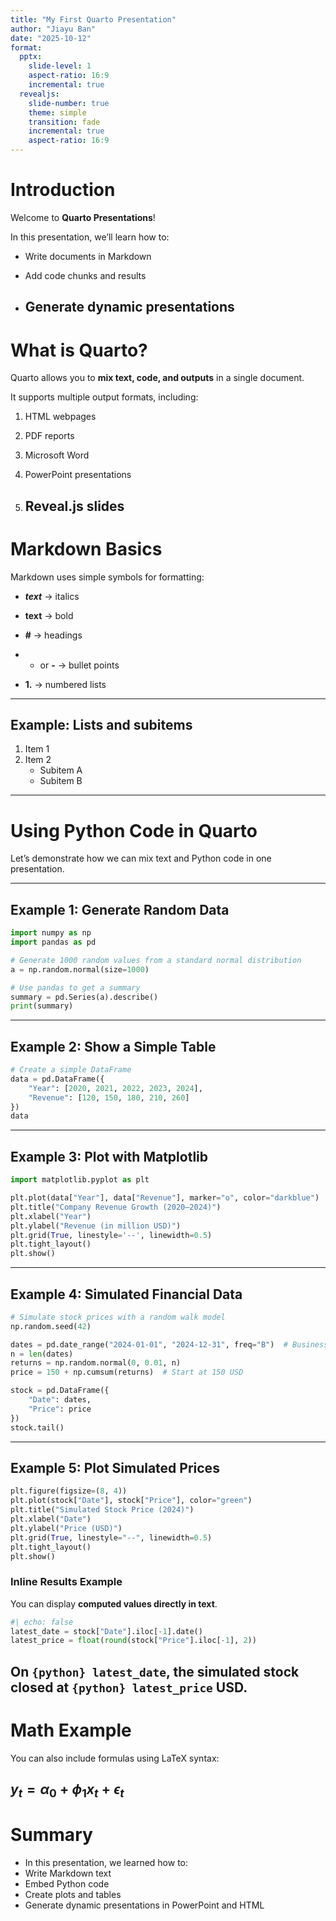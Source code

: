 ```yaml
---
title: "My First Quarto Presentation"
author: "Jiayu Ban"
date: "2025-10-12"
format:
  pptx:
    slide-level: 1
    aspect-ratio: 16:9
    incremental: true
  revealjs:
    slide-number: true
    theme: simple
    transition: fade
    incremental: true
    aspect-ratio: 16:9
---
```

# Introduction

Welcome to **Quarto Presentations**!

In this presentation, we’ll learn how to:

* Write documents in Markdown

* Add code chunks and results

* Generate dynamic presentations
---

# What is Quarto?
Quarto allows you to **mix text, code, and outputs** in a single document.

It supports multiple output formats, including:

1. HTML webpages

2. PDF reports

3. Microsoft Word

4. PowerPoint presentations

5. Reveal.js slides
---

# Markdown Basics
Markdown uses simple symbols for formatting:

* ***text*** → italics

* **text** → bold

* **#** → headings

* * or **-** → bullet points

* **1.** → numbered lists

---

## Example: Lists and subitems
1. Item 1
2. Item 2
    + Subitem A
    + Subitem B

---

# Using Python Code in Quarto
Let’s demonstrate how we can mix text and Python code in one presentation.

---

## Example 1: Generate Random Data
```python
import numpy as np
import pandas as pd

# Generate 1000 random values from a standard normal distribution
a = np.random.normal(size=1000)

# Use pandas to get a summary
summary = pd.Series(a).describe()
print(summary)
```
---

## Example 2: Show a Simple Table
```python
# Create a simple DataFrame
data = pd.DataFrame({
    "Year": [2020, 2021, 2022, 2023, 2024],
    "Revenue": [120, 150, 180, 210, 260]
})
data
```
---

## Example 3: Plot with Matplotlib
```python
import matplotlib.pyplot as plt

plt.plot(data["Year"], data["Revenue"], marker="o", color="darkblue")
plt.title("Company Revenue Growth (2020–2024)")
plt.xlabel("Year")
plt.ylabel("Revenue (in million USD)")
plt.grid(True, linestyle='--', linewidth=0.5)
plt.tight_layout()
plt.show()
```
---

## Example 4: Simulated Financial Data
```python
# Simulate stock prices with a random walk model
np.random.seed(42)

dates = pd.date_range("2024-01-01", "2024-12-31", freq="B")  # Business days
n = len(dates)
returns = np.random.normal(0, 0.01, n)
price = 150 + np.cumsum(returns)  # Start at 150 USD

stock = pd.DataFrame({
    "Date": dates,
    "Price": price
})
stock.tail()
```
---

## Example 5: Plot Simulated Prices
```python
plt.figure(figsize=(8, 4))
plt.plot(stock["Date"], stock["Price"], color="green")
plt.title("Simulated Stock Price (2024)")
plt.xlabel("Date")
plt.ylabel("Price (USD)")
plt.grid(True, linestyle="--", linewidth=0.5)
plt.tight_layout()
plt.show()
```

### Inline Results Example
You can display **computed values directly in text**.
```python
#| echo: false
latest_date = stock["Date"].iloc[-1].date()
latest_price = float(round(stock["Price"].iloc[-1], 2))
```
On `{python} latest_date`, the simulated stock closed at `{python} latest_price` USD.
---
# Math Example
You can also include formulas using LaTeX syntax:

$y_t = \alpha_0 + \phi_1 x_t + \epsilon_t$
---

# Summary
* In this presentation, we learned how to:
* Write Markdown text
* Embed Python code
* Create plots and tables
* Generate dynamic presentations in PowerPoint and HTML
